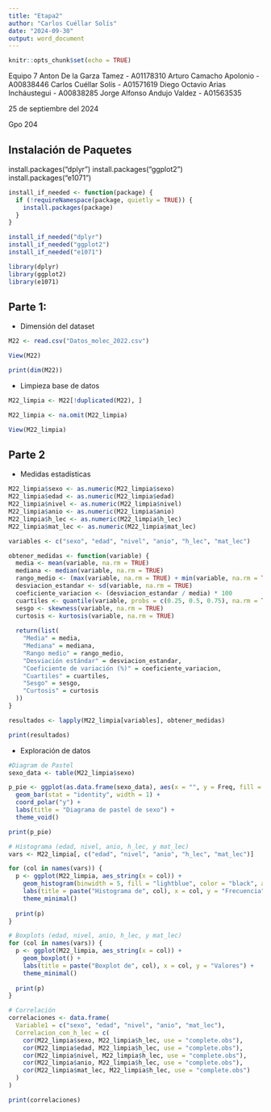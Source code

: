 ```yaml
---
title: "Etapa2"
author: "Carlos Cuéllar Solís"
date: "2024-09-30"
output: word_document
---
```


```r
knitr::opts_chunk$set(echo = TRUE)
```

Equipo 7
Anton De la  Garza Tamez - A01178310
Arturo Camacho Apolonio - A00838446
Carlos Cuéllar Solís - A01571619
Diego Octavio Arias Incháustegui - A00838285
Jorge Alfonso Andujo Valdez - A01563535

25 de septiembre del 2024

Gpo 204

## Instalación de Paquetes

install.packages("dplyr")
install.packages("ggplot2")
install.packages("e1071")

```r
install_if_needed <- function(package) {
  if (!requireNamespace(package, quietly = TRUE)) {
    install.packages(package)
  }
}

install_if_needed("dplyr")
install_if_needed("ggplot2")
install_if_needed("e1071")

library(dplyr)
library(ggplot2)
library(e1071)
```

## Parte 1:

- Dimensión del dataset

```r
M22 <- read.csv("Datos_molec_2022.csv")

View(M22)

print(dim(M22))
```

- Limpieza base de datos

```r
M22_limpia <- M22[!duplicated(M22), ]

M22_limpia <- na.omit(M22_limpia)

View(M22_limpia)
```

## Parte 2

- Medidas estadísticas

```r
M22_limpia$sexo <- as.numeric(M22_limpia$sexo)
M22_limpia$edad <- as.numeric(M22_limpia$edad)
M22_limpia$nivel <- as.numeric(M22_limpia$nivel)
M22_limpia$anio <- as.numeric(M22_limpia$anio)
M22_limpia$h_lec <- as.numeric(M22_limpia$h_lec)
M22_limpia$mat_lec <- as.numeric(M22_limpia$mat_lec)

variables <- c("sexo", "edad", "nivel", "anio", "h_lec", "mat_lec")

obtener_medidas <- function(variable) {
  media <- mean(variable, na.rm = TRUE)
  mediana <- median(variable, na.rm = TRUE)
  rango_medio <- (max(variable, na.rm = TRUE) + min(variable, na.rm = TRUE)) / 2
  desviacion_estandar <- sd(variable, na.rm = TRUE)
  coeficiente_variacion <- (desviacion_estandar / media) * 100
  cuartiles <- quantile(variable, probs = c(0.25, 0.5, 0.75), na.rm = TRUE)
  sesgo <- skewness(variable, na.rm = TRUE)
  curtosis <- kurtosis(variable, na.rm = TRUE)
  
  return(list(
    "Media" = media,
    "Mediana" = mediana,
    "Rango medio" = rango_medio,
    "Desviación estándar" = desviacion_estandar,
    "Coeficiente de variación (%)" = coeficiente_variacion,
    "Cuartiles" = cuartiles,
    "Sesgo" = sesgo,
    "Curtosis" = curtosis
  ))
}

resultados <- lapply(M22_limpia[variables], obtener_medidas)

print(resultados)
```

- Exploración de datos

```r
#Diagram de Pastel
sexo_data <- table(M22_limpia$sexo)

p_pie <- ggplot(as.data.frame(sexo_data), aes(x = "", y = Freq, fill = Var1)) +
  geom_bar(stat = "identity", width = 1) +
  coord_polar("y") +
  labs(title = "Diagrama de pastel de sexo") +
  theme_void()

print(p_pie)

# Histograma (edad, nivel, anio, h_lec, y mat_lec)
vars <- M22_limpia[, c("edad", "nivel", "anio", "h_lec", "mat_lec")]

for (col in names(vars)) {
  p <- ggplot(M22_limpia, aes_string(x = col)) + 
    geom_histogram(binwidth = 5, fill = "lightblue", color = "black", alpha = 0.7) +
    labs(title = paste("Histograma de", col), x = col, y = "Frecuencia") +
    theme_minimal()
  
  print(p)
}

# Boxplots (edad, nivel, anio, h_lec, y mat_lec)
for (col in names(vars)) {
  p <- ggplot(M22_limpia, aes_string(x = col)) + 
    geom_boxplot() +
    labs(title = paste("Boxplot de", col), x = col, y = "Valores") +
    theme_minimal()
  
  print(p)
}

# Correlación
correlaciones <- data.frame(
  Variable1 = c("sexo", "edad", "nivel", "anio", "mat_lec"),
  Correlacion_con_h_lec = c(
    cor(M22_limpia$sexo, M22_limpia$h_lec, use = "complete.obs"),
    cor(M22_limpia$edad, M22_limpia$h_lec, use = "complete.obs"),
    cor(M22_limpia$nivel, M22_limpia$h_lec, use = "complete.obs"),
    cor(M22_limpia$anio, M22_limpia$h_lec, use = "complete.obs"),
    cor(M22_limpia$mat_lec, M22_limpia$h_lec, use = "complete.obs")
  )
)

print(correlaciones)
```

